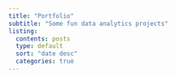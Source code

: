 ```yaml
---
title: "Portfolio"
subtitle: "Some fun data analytics projects"
listing:
  contents: posts 
  type: default 
  sort: "date desc" 
  categories: true 
---
```


